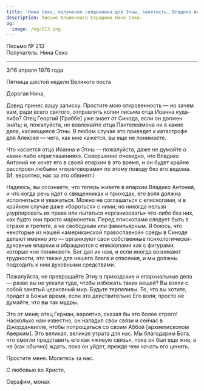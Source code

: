 ```yaml
---
title: 'Нина Секо, получение священника для Этны, занятость, Владико Аверкий умер'
description: Письмо блаженного Серафима Нине Секо.
og:
  image: /og/213.png
---
```


<div style={{textAlign:'right', fontFamily:'monospace'}}>Письмо № 213</div>
<div style={{textAlign:'left', fontFamily:'monospace'}}>Получатель: Нина Секо</div>

---

3/16 апреля 1976 года

Пятница шестой недели Великого поста

Дорогая Нина,

Давид принес вашу записку. Простите мою откровенность — но зачем вам, ради всего святого, отправлять копии письма отца Иоанна куда-либо? Отец Георгий [Граббе] уже знает от Синода, если он должен знать; и, пожалуйста, не вовлекайте отца Пантелеймона ни в какие дела, касающиеся Этны. В любом случае это приведет к катастрофе для Алексея — чего, как мне кажется, вы еще не понимаете.

Что касается отца Иоанна и Этны — пожалуйста, даже не думайте о каких-либо «приглашениях». Совершенно очевидно, что Владико Антоний не хочет его в своей епархии в это время, и он будет крайне расстроен любыми «переговорами» по этому поводу без его ведома. (И, вероятно, нас за это обвинят.)

Надеюсь, вы осознаете, что теперь живете в епархии Владико Антония, и что когда речь идет о священниках и приходах, его воля должна исполняться и уважаться. Можно не соглашаться с епископами, и в крайнем случае даже «бороться» с ними; но никогда нельзя узурпировать их права или пытаться «организовать» что-либо без них, как будто они просто марионетки. Перед епископами следует быть в страхе и трепете, а не свободным или фамильярным. Я боюсь, что некоторые из нашей «американской православной» среды в Синоде делают именно это — организуют свои собственные психологически-духовные епархии и обращаются с епископами как с фигурами, которые «не понимают». Бог дал их нам, и если иногда возникают трудности, это также для нашего блага и спасения, и мы должны подходить к ним духовными средствами.

Пожалуйста, не превращайте Этну в приходские и епархиальные дела — разве вы не уехали туда, чтобы избежать таких вещей? Вы взяли с собой занятый церковный мир. Будьте терпеливы. То, что вы хотите, придет в Божье время, если это действительно Его воля; просто не думайте, что вы так мудры.

Это от меня; отец Герман, вероятно, сказал бы это более строго! Насколько нам известно, он наладил свои связи и сейчас в Джорданвилле, чтобы попрощаться со своим Аббой [архиепископом Аверким]. Это великая, великая утрата для нас. Мы благодарим Бога, что смогли представить его как «живую связь», пока он был еще жив, а не (как обычно) ждать, пока он уйдет, прежде чем начать его ценить.

Простите меня. Молитесь за нас.

С любовью во Христе,

Серафим, монах